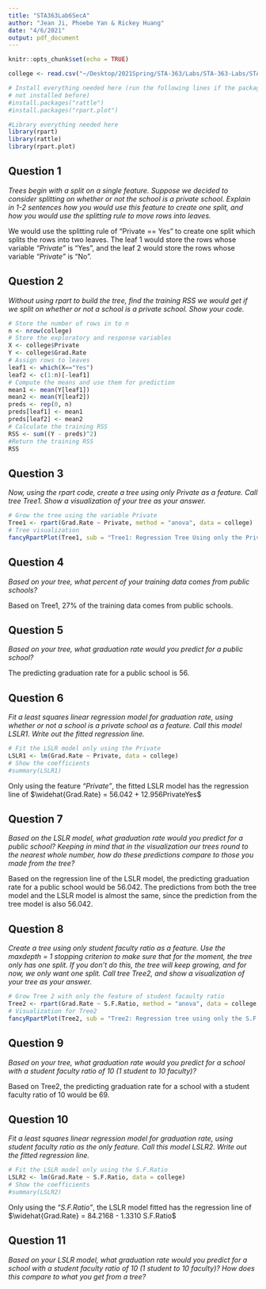 ```yaml
---
title: "STA363Lab6SecA"
author: "Jean Ji, Phoebe Yan & Rickey Huang"
date: "4/6/2021"
output: pdf_document
---
```


```r
knitr::opts_chunk$set(echo = TRUE)
```

```r
college <- read.csv("~/Desktop/2021Spring/STA-363/Labs/STA-363-Labs/STA-363-Labs/Lab 6/collegedata1.csv")
```

```r
# Install everything needed here (run the following lines if the packages are 
# not installed before)
#install.packages("rattle")
#install.packages("rpart.plot")
```


```r
#Library everything needed here
library(rpart)
library(rattle)
library(rpart.plot)
```


## Question 1

*Trees begin with a split on a single feature. Suppose we decided to consider splitting on whether or not the school is a private school. Explain in 1-2 sentences how you would use this feature to create one split, and how you would use the splitting rule to move rows into leaves.*

We would use the splitting rule of "Private == Yes" to create one split which splits the rows into two leaves. The leaf $1$ would store the rows whose variable *"Private"* is "Yes", and the leaf $2$ would store the rows whose variable *"Private"* is "No".

## Question 2

*Without using rpart to build the tree, find the training RSS we would get if we split on whether or not a school is a private school. Show your code.*

```r
# Store the number of rows in to n
n <- nrow(college)
# Store the exploratory and response variables
X <- college$Private
Y <- college$Grad.Rate
# Assign rows to leaves
leaf1 <- which(X=="Yes")
leaf2 <- c(1:n)[-leaf1]
# Compute the means and use them for prediction
mean1 <- mean(Y[leaf1])
mean2 <- mean(Y[leaf2])
preds <- rep(0, n)
preds[leaf1] <- mean1
preds[leaf2] <- mean2
# Calculate the training RSS
RSS <- sum((Y - preds)^2)
#Return the training RSS
RSS
```

## Question 3

*Now, using the rpart code, create a tree using only Private as a feature. Call tree Tree1. Show a visualization of your tree as your answer.*

```r
# Grow the tree using the variable Private
Tree1 <- rpart(Grad.Rate ~ Private, method = "anova", data = college)
# Tree visualization
fancyRpartPlot(Tree1, sub = "Tree1: Regression Tree Using only the Private feature")
```

## Question 4

*Based on your tree, what percent of your training data comes from public schools?*

Based on Tree$1$, $27\%$ of the training data comes from public schools.

## Question 5

*Based on your tree, what graduation rate would you predict for a public school?*

The predicting graduation rate for a public school is $56$. 

## Question 6

*Fit a least squares linear regression model for graduation rate, using whether or not a school is a private school as a feature. Call this model LSLR1. Write out the fitted regression line.*

```r
# Fit the LSLR model only using the Private
LSLR1 <- lm(Grad.Rate ~ Private, data = college)
# Show the coefficients
#summary(LSLR1)
```

Only using the feature *"Private"*, the fitted LSLR model has the regression line of $\widehat{Grad.Rate} = 56.042 + 12.956PrivateYes$

## Question 7

*Based on the LSLR model, what graduation rate would you predict for a public school? Keeping in mind that in the visualization our trees round to the nearest whole number, how do these predictions compare to those you made from the tree?*

Based on the regression line of the LSLR model, the predicting graduation rate for a public school would be $56.042$. The predictions from both the tree model and the LSLR model is almost the same, since the prediction from the tree model is also $56.042$.

## Question 8

*Create a tree using only student faculty ratio as a feature. Use the maxdepth = 1 stopping criterion to make sure that for the moment, the tree only has one split. If you don't do this, the tree will keep growing, and for now, we only want one split. Call tree Tree2, and show a visualization of your tree as your answer.*

```r
# Grow Tree 2 with only the feature of student facaulty ratio
Tree2 <- rpart(Grad.Rate ~ S.F.Ratio, method = "anova", data = college, maxdepth = 1)
# Visualization for Tree2
fancyRpartPlot(Tree2, sub = "Tree2: Regression tree using only the S.F.Ratio feature")
```

## Question 9

*Based on your tree, what graduation rate would you predict for a school with a student faculty ratio of 10 (1 student to 10 faculty)?*

Based on Tree2, the predicting graduation rate for a school with a student faculty ratio of $10$ would be $69$.

## Question 10

*Fit a least squares linear regression model for graduation rate, using student faculty ratio as the only feature. Call this model LSLR2. Write out the fitted regression line.*

```r
# Fit the LSLR model only using the S.F.Ratio
LSLR2 <- lm(Grad.Rate ~ S.F.Ratio, data = college)
# Show the coefficients
#summary(LSLR2)
```

Only using the *"S.F.Ratio"*, the LSLR model fitted has the regression line of $\widehat{Grad.Rate} = 84.2168 - 1.3310 S.F.Ratio$

## Question 11

*Based on your LSLR model, what graduation rate would you predict for a school with a student faculty ratio of 10 (1 student to 10 faculty)? How does this compare to what you get from a tree?*